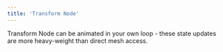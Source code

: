 ```yaml
---
title: 'Transform Node'
---
```


Transform Node can be animated in your own loop - these state updates are more
heavy-weight than direct mesh access.

<code src="./transform-node/TransformNode.tsx" />

